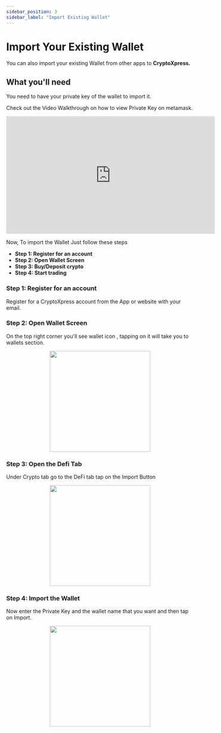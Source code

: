 ```yaml
---
sidebar_position: 3
sidebar_label: "Import Existing Wallet"
---
```


# Import Your Existing Wallet

<!-- IMPORT -->


<!-- BODY -->

You can also import your existing Wallet from other apps to **CryptoXpress.**

## What you'll need

You need to have your private key of the wallet to import it.

Check out the Video Walkthrough on how to view Private Key on metamask.

<center>

<iframe
  width="560"
  height="315"
  src="https://www.youtube.com/embed/qsvwg-cC928?si=u7TCA6ije_bm0y_w"
  title="YouTube video player"
  frameborder="0"
  allow="accelerometer; autoplay; clipboard-write; encrypted-media; gyroscope; picture-in-picture; web-share"
  allowfullscreen
></iframe>

</center>

Now, To import the Wallet Just follow these steps

- **Step 1: Register for an account**
- **Step 2: Open Wallet Screen**
- **Step 3: Buy/Deposit crypto**
- **Step 4: Start trading**

### Step 1: Register for an account

Register for a CryptoXpress account from the App or website with your email.

### Step 2: Open Wallet Screen

On the top right corner you'll see wallet icon , tapping on it will take you to wallets section.

<center>
  <img src={"/img/basic_wallet_banner_1.png"} width="270" />
</center>

### Step 3: Open the Defi Tab

Under Crypto tab go to the DeFi tab tap on the Import Button

<center>
  <img src={"/img/basic_wallet_banner_2.png"} width="270" />
</center>

### Step 4: Import the Wallet

Now enter the Private Key and the wallet name that you want and then tap on Import.

<center>
  <img src={"/img/basic_wallet_banner_3.png"} width="270" />
</center>
